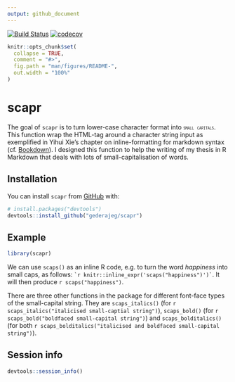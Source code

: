 ```yaml
---
output: github_document
---
```


<!-- README.md is generated from README.Rmd. Please edit that file -->

[![Build Status](https://travis-ci.org/gederajeg/scapr.svg?branch=master)](https://travis-ci.org/gederajeg/scapr) [![codecov](https://codecov.io/gh/gederajeg/scapr/branch/master/graph/badge.svg)](https://codecov.io/gh/gederajeg/scapr)


```r
knitr::opts_chunk$set(
  collapse = TRUE,
  comment = "#>",
  fig.path = "man/figures/README-",
  out.width = "100%"
)
```
# scapr

The goal of `scapr` is to turn lower-case character format into <span style = "font-variant:small-caps;">`small capitals`</span>. This function wrap the HTML-tag around a character string input as exemplified in Yihui Xie's chapter on inline-formatting for markdown syntax (cf.  [Bookdown](https://bookdown.org/yihui/bookdown/markdown-syntax.html)). I designed this function to help the writing of my thesis in R Markdown that deals with lots of small-capitalisation of words.

## Installation

You can install `scapr` from [GitHub](https://github.com/) with:

``` r
# install.packages("devtools")
devtools::install_github("gederajeg/scapr")
```
## Example

```r
library(scapr)
```


We can use `scaps()` as an inline R code, e.g. to turn the word *happiness* into small caps, as follows: `` `r knitr::inline_expr('scaps("happiness")')` ``. It will then produce `r scaps("happiness")`.

There are three other functions in the package for different font-face types of the small-capital string. They are `scaps_italics()` (for `r scaps_italics("italicised small-captial string")`), `scaps_bold()` (for `r scaps_bold("boldfaced small-capital string")`) and `scaps_bolditalics()` (for both `r scaps_bolditalics("italicised and boldfaced small-capital string")`).

## Session info
```r
devtools::session_info()
```

